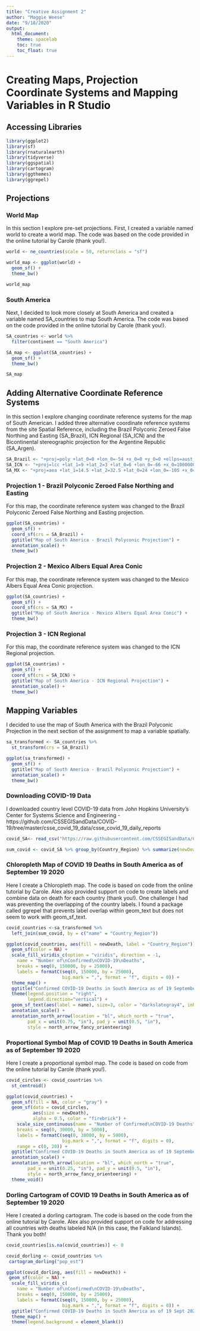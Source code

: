 ```yaml
---
title: "Creative Assignment 2"
author: "Maggie Weese"
date: "9/18/2020"
output: 
  html_document:
    theme: spacelab
    toc: true
    toc_float: true
---
```

# Creating Maps, Projection Coordinate Systems and Mapping Variables in R Studio

## Accessing Libraries

```r
library(ggplot2)
library(sf)
library(rnaturalearth)
library(tidyverse)
library(ggspatial)
library(cartogram)
library(ggthemes)
library(ggrepel)
```

## Projections
### World Map

In this section I explore pre-set projections. First, I created a variable named world to create a world map. The code was based on the code provided in the online tutorial by Carole (thank you!).
```r
world <- ne_countries(scale = 50, returnclass = "sf") 

world_map <- ggplot(world) +
  geom_sf() +
  theme_bw()

world_map
```

### South America
Next, I decided to look more closely at South America and created a variable named SA_countries to map South America. The code was based on the code provided in the online tutorial by Carole (thank you!).

```r
SA_countries <- world %>%
  filter(continent == "South America")

SA_map <- ggplot(SA_countries) +
  geom_sf() + 
  theme_bw()

SA_map
```

## Adding Alternative Coordinate Reference Systems

In this section I explore changing coordinate reference systems for the map of South American. I added three alternative coordinate reference systems from the site Spatial Reference, including the Brazil Polyconic Zeroed False Northing and Easting (SA_Brazil), ICN Regional (SA_ICN) and the Bicontinental stereographic projection for the Argentine Republic (SA_Argen).

```r

SA_Brazil <- "+proj=poly +lat_0=0 +lon_0=-54 +x_0=0 +y_0=0 +ellps=aust_SA +units=m +no_defs"
SA_ICN <- "+proj=lcc +lat_1=9 +lat_2=3 +lat_0=6 +lon_0=-66 +x_0=1000000 +y_0=1000000 +ellps=intl +units=m +no_defs "
SA_MX <- "+proj=aea +lat_1=14.5 +lat_2=32.5 +lat_0=24 +lon_0=-105 +x_0=0 +y_0=0 +ellps=GRS80 +datum=NAD83 +units=m +no_defs"

```


### Projection 1 - Brazil Polyconic Zeroed False Northing and Easting
For this map, the coordinate reference system was changed to the Brazil Polyconic Zeroed False Northing and Easting projection.
```r

ggplot(SA_countries) +
  geom_sf() + 
  coord_sf(crs = SA_Brazil) +
  ggtitle("Map of South America - Brazil Polyconic Projection") + 
  annotation_scale() + 
  theme_bw()

```

### Projection 2 - Mexico Albers Equal Area Conic
For this map, the coordinate reference system was changed to the Mexico Albers Equal Area Conic projection.
```r

ggplot(SA_countries) +
  geom_sf() + 
  coord_sf(crs = SA_MX) +
  ggtitle("Map of South America - Mexico Albers Equal Area Conic") + 
  theme_bw()

```

### Projection 3 - ICN Regional
For this map, the coordinate reference system was changed to the ICN Regional projection.
```r

ggplot(SA_countries) +
  geom_sf() + 
  coord_sf(crs = SA_ICN) +
  ggtitle("Map of South America - ICN Regional Projection") + 
  annotation_scale() + 
  theme_bw() 


```

## Mapping Variables 
I decided to use the map of South America with the Brazil Polyconic Projection in the next section of the assignment to map a variable spatially.

```r
sa_transformed <- SA_countries %>%
  st_transform(crs = SA_Brazil)

ggplot(sa_transformed) +
  geom_sf() +
  ggtitle("Map of South America - Brazil Polyconic Projection") + 
  annotation_scale() + 
  theme_bw()
```

### Downloading COVID-19 Data
I downloaded country level COVID-19 data from John Hopkins University’s Center for Systems Science and Engineering - https://github.com/CSSEGISandData/COVID-19/tree/master/csse_covid_19_data/csse_covid_19_daily_reports

```r
covid_SA<- read_csv("https://raw.githubusercontent.com/CSSEGISandData/COVID-19/master/csse_covid_19_data/csse_covid_19_daily_reports/09-19-2020.csv")

sum_covid <- covid_SA %>% group_by(Country_Region) %>% summarize(newDeath = sum(Deaths))

```


### Chloropleth Map of COVID 19 Deaths in South America as of September 19 2020
Here I create a Chloropleth map. The code is based on code from the online tutorial by Carole. Alex also provided support on code to create labels and combine data on death for each country (thank you!). One challenge I had was preventing the overlapping of the country labels. I found a package called ggrepel that prevents label overlap within geom_text but does not seem to work with geom_sf_text.

```r
covid_countries <-sa_transformed %>%
  left_join(sum_covid, by = c("name" = "Country_Region"))

ggplot(covid_countries, aes(fill = newDeath, label = "Country_Region")) +
  geom_sf(color = NA) +
  scale_fill_viridis_c(option = "viridis", direction = -1,
    name = "Number of\nConfirmed\nCOVID-19\nDeaths",
    breaks = seq(0, 150000, by = 25000),
    labels = formatC(seq(0, 150000, by = 25000), 
                     big.mark = ",", format = "f", digits = 0)) +
  theme_map() +
  ggtitle("Confirmed COVID-19 Deaths in South America as of 19 September 2020") +
  theme(legend.position = "right",
        legend.direction="vertical") +
  geom_sf_text(aes(label = name), size=3, color = "darkslategray4", inherit.aes = FALSE) +
  annotation_scale() + 
  annotation_north_arrow(location = "bl", which_north = "true", 
        pad_x = unit(0.75, "in"), pad_y = unit(0.5, "in"),
        style = north_arrow_fancy_orienteering)

```

### Proportional Symbol Map of COVID 19 Deaths in South America as of September 19 2020
Here I create a proportional symbol map. The code is based on code from the online tutorial by Carole (thank you!). 

```r
covid_circles <- covid_countries %>%
  st_centroid()

ggplot(covid_countries) +
  geom_sf(fill = NA, color = "gray") +
  geom_sf(data = covid_circles, 
          aes(size = newDeath),
          alpha = 0.5, color = "firebrick") +
    scale_size_continuous(name = "Number of Confirmed\nCOVID-19 Deaths",
    breaks = seq(0, 30000, by = 5000),
    labels = formatC(seq(0, 30000, by = 5000),
                     big.mark = ",", format = "f", digits = 0),
    range = c(0, 20)) +
  ggtitle("Confirmed COVID-19 Deaths in South America as of 19 September 2020") +
  annotation_scale() + 
  annotation_north_arrow(location = "bl", which_north = "true", 
        pad_x = unit(0.25, "in"), pad_y = unit(0.5, "in"),
        style = north_arrow_fancy_orienteering) +
  theme_void() 


```

### Dorling Cartogram of COVID 19 Deaths in South America as of September 19 2020
Here I created a dorling cartogram. The code is based on the code from the online tutorial by Carole. Alex also provided support on code for addressing all countries with deaths labeled N/A (in this case, the Falkland Islands). Thank you both!

```r
covid_countries[is.na(covid_countries)] <- 0

covid_dorling <- covid_countries %>%
 cartogram_dorling("pop_est")

ggplot(covid_dorling, aes(fill = newDeath)) +
 geom_sf(color = NA) +
  scale_fill_viridis_c(
    name = "Number of\nConfirmed\nCOVID-19\nDeaths",
    breaks = seq(0, 150000, by = 25000),
    labels = formatC(seq(0, 150000, by = 25000), 
                     big.mark = ",", format = "f", digits = 0)) +
  ggtitle("Confirmed COVID-19 Deaths in South America as of 19 Sept 2020") +
  theme_map() +
  theme(legend.background = element_blank())


```






